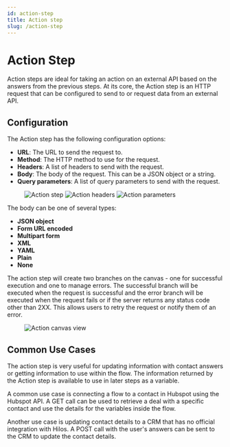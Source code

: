 ```yaml
---
id: action-step
title: Action step
slug: /action-step
---
```


# Action Step

Action steps are ideal for taking an action on an external API based on the answers from the previous steps. At its core, the Action step is an HTTP request that can be configured to send to or request data from an external API.

## Configuration

The Action step has the following configuration options:

- **URL**: The URL to send the request to.
- **Method**: The HTTP method to use for the request.
- **Headers**: A list of headers to send with the request.
- **Body**: The body of the request. This can be a JSON object or a string.
- **Query parameters**: A list of query parameters to send with the request.

<figure>
  <img
    src='https://hilos-media.s3.us-east-2.amazonaws.com/documentation/userdocs/using-hilos/reference/flows/action-step/action.png'
    alt='Action step'
  />
  <img
    src='https://hilos-media.s3.us-east-2.amazonaws.com/documentation/userdocs/using-hilos/reference/flows/action-step/headers.png'
    alt='Action headers'
  />
  <img
    src='https://hilos-media.s3.us-east-2.amazonaws.com/documentation/userdocs/using-hilos/reference/flows/action-step/query.png'
    alt='Action parameters'
  />
</figure>

The body can be one of several types:

- **JSON object**
- **Form URL encoded**
- **Multipart form**
- **XML**
- **YAML**
- **Plain**
- **None**

The action step will create two branches on the canvas - one for successful execution and one to manage errors. The successful branch will be executed when the request is successful and the error branch will be executed when the request fails or if the server returns any status code other than 2XX. This allows users to retry the request or notify them of an error.

<figure>
  <img
    src='https://hilos-media.s3.us-east-2.amazonaws.com/documentation/userdocs/using-hilos/reference/flows/action-step/canvas.png'
    alt='Action canvas view'
  />
</figure>

## Common Use Cases

The action step is very useful for updating information with contact answers or getting information to use within the flow. The information returned by the Action step is available to use in later steps as a variable.

A common use case is connecting a flow to a contact in Hubspot using the Hubspot API. A GET call can be used to retrieve a deal with a specific contact and use the details for the variables inside the flow.

Another use case is updating contact details to a CRM that has no official integration with Hilos. A POST call with the user's answers can be sent to the CRM to update the contact details.
